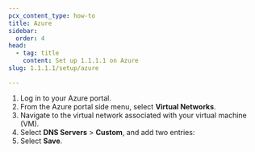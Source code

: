 ```yaml
---
pcx_content_type: how-to
title: Azure
sidebar:
  order: 4
head:
  - tag: title
    content: Set up 1.1.1.1 on Azure
slug: 1.1.1.1/setup/azure

---
```



1. Log in to your Azure portal.
2. From the Azure portal side menu, select **Virtual Networks**.
3. Navigate to the virtual network associated with your virtual machine (VM).
4. Select **DNS Servers** > **Custom**, and add two entries: <Render file="ipv4" />
5. Select **Save**.
